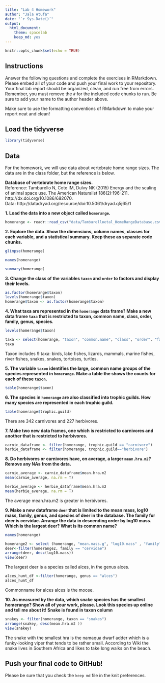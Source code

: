 ```yaml
---
title: "Lab 4 Homework"
author: "Jala Atufa"
date: "`r Sys.Date()`"
output:
  html_document: 
    theme: spacelab
    keep_md: yes
---
```


```r
knitr::opts_chunk$set(echo = TRUE)
```
## Instructions
Answer the following questions and complete the exercises in RMarkdown. Please embed all of your code and push your final work to your repository. Your final lab report should be organized, clean, and run free from errors. Remember, you must remove the `#` for the included code chunks to run. Be sure to add your name to the author header above.  

Make sure to use the formatting conventions of RMarkdown to make your report neat and clean!  

## Load the tidyverse
```r
library(tidyverse)
```

## Data
For the homework, we will use data about vertebrate home range sizes. The data are in the class folder, but the reference is below.  

**Database of vertebrate home range sizes.**  
Reference: Tamburello N, Cote IM, Dulvy NK (2015) Energy and the scaling of animal space use. The American Naturalist 186(2):196-211. http://dx.doi.org/10.1086/682070.  
Data: http://datadryad.org/resource/doi:10.5061/dryad.q5j65/1  

**1. Load the data into a new object called `homerange`.**
```r
homerange <- readr::read_csv("data/Tamburelloetal_HomeRangeDatabase.csv")
```


**2. Explore the data. Show the dimensions, column names, classes for each variable, and a statistical summary. Keep these as separate code chunks.**  
```r
glimpse(homerange)
```
```r
names(homerange)

```
```r
summary(homerange)
```


**3. Change the class of the variables `taxon` and `order` to factors and display their levels.**  
```r
as.factor(homerange$taxon)
levels(homerange$taxon)
homerange$taxon <- as.factor(homerange$taxon)
```



**4. What taxa are represented in the `homerange` data frame? Make a new data frame `taxa` that is restricted to taxon, common name, class, order, family, genus, species.**  
```r
levels(homerange$taxon)
```

```r
taxa <- select(homerange, "taxon", "common.name", "class", "order", "family", "genus" , "species")
taxa
```
Taxon includes 9 taxa: birds, lake fishes, lizards, mammals, marine fishes, river fishes, snakes, snakes, tortoises, turtles. 

**5. The variable `taxon` identifies the large, common name groups of the species represented in `homerange`. Make a table the shows the counts for each of these `taxon`.**  
```r
table(homerange$taxon)
```


**6. The species in `homerange` are also classified into trophic guilds. How many species are represented in each trophic guild.**  
```r
table(homerange$trophic.guild)
```
There are 342 carnivores and 227 herbivores. 

**7. Make two new data frames, one which is restricted to carnivores and another that is restricted to herbivores.**  
```r
carnie_dataframe <- filter(homerange, trophic.guild == "carnivore")
herbie_dataframe <- filter(homerange, trophic.guild=="herbivore")
```



**8. Do herbivores or carnivores have, on average, a larger `mean.hra.m2`? Remove any NAs from the data.**  
```r
carnie_average <- carnie_dataframe$mean.hra.m2
mean(carnie_average, na.rm = T)
```
```r
herbie_average <- herbie_dataframe$mean.hra.m2
mean(herbie_average, na.rm = T)
```
The average mean.hra.m2 is greater in herbivores. 

**9. Make a new dataframe `deer` that is limited to the mean mass, log10 mass, family, genus, and species of deer in the database. The family for deer is cervidae. Arrange the data in descending order by log10 mass. Which is the largest deer? What is its common name?**  
```r
names(homerange)
```

```r
homerange2 <- select (homerange, "mean.mass.g", "log10.mass" , "family", "genus", "species" )
deer<-filter(homerange2, family == "cervidae")
arrange(deer, desc(log10.mass))
view(deer)
```
The largest deer is a species called alces, in the genus alces. 
```r
alces_hunt_df <-filter(homerange, genus == "alces")
alces_hunt_df
```

Commonname for alces alces is the moose. 

**10. As measured by the data, which snake species has the smallest homerange? Show all of your work, please. Look this species up online and tell me about it!** **Snake is found in taxon column**    
```r
snakey <- filter(homerange, taxon == "snakes")
arrange(snakey, desc(mean.hra.m2 ))
view(snakey)
```
The snake with the smallest hra is the namaqua dwarf adder which is a funky-looking viper that tends to be rather small. According to Wiki the snake lives in Southern Africa and likes to take long walks on the beach. 


## Push your final code to GitHub!
Please be sure that you check the `keep md` file in the knit preferences.   